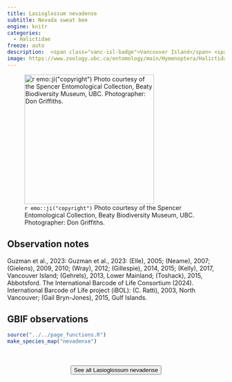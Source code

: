 ```yaml
---
title: Lasioglossum nevadense
subtitle: Nevada sweat bee
engine: knitr
categories:
  - Halictidae
freeze: auto
description:  <span class="vanc-isl-badge">Vancouver Island</span> <span class="lower-mainland-badge">Lower Mainland</span>
image: https://www.zoology.ubc.ca/entomology/main/Hymenoptera/Halictidae/Lasioglossum%20nevadense%20(3lateral).jpg
---
```

![`r emo::ji("copyright")` Photo courtesy of the Spencer Entomological Collection, Beaty Biodiversity Museum, UBC. Photographer: Don Griffiths.](https://www.zoology.ubc.ca/entomology/main/Hymenoptera/Halictidae/Lasioglossum%20nevadense%20(3lateral).jpg){height=300}

## Observation notes  
Guzman et al., 2023: Guzman et al., 2023: (Elle), 2005; (Neame), 2007; (Gielens), 2009, 2010; (Wray), 2012; (Gillespie), 2014, 2015; (Kelly), 2017, <span class="hl-place-name"><span class="hl-place-name"><span class="hl-place-name">Vancouver</span> Is</span>land</span>; (Gehrels), 2013, <span class="hl-place-name">Lower Mainland</span>; (Toshack), 2015, <span class="hl-place-name">Abbotsford</span>. The International Barcode of Life Consortium (2024). International Barcode of Life project (iBOL): (C. Ratti), 2003, <span class="hl-place-name">North <span class="hl-place-name">Vancouver</span></span>; (Gail Bryn-Jones), 2015, <span class="hl-place-name">Gulf Islands</span>.

## GBIF observations  


```r
source("../../page_functions.R")
make_species_map("nevadense")
```
<br><br>
<center>


<a href="https://www.zoology.ubc.ca/entomology/main/Hymenoptera/Halictidae/Lasioglossum%20nevadense.php"><button type="button" class="btn btn-secondary">See all Lasioglossum nevadense <i class="fa-solid fa-arrow-up-right-from-square"></i> </button></a>
</center>
